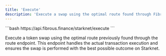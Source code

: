 ```yaml
---
title: 'Execute'
description: 'Execute a swap using the optimal route found through Fibrous Finance on Starknet'
---
```


<CodeGroup>
```bash
https://api.fibrous.finance/starknet/execute
```
</CodeGroup>

Execute a token swap using the optimal route previously found through the route endpoint. This endpoint handles the actual transaction execution and ensures the swap is performed with the best possible outcome on Starknet.
